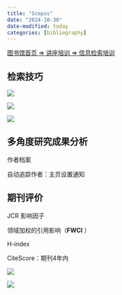 ```yaml
---
title: "Scopus"
date: "2024-10-30"
date-modified: today
categories: [bibliography]
---
```


[图书馆首页 =\> 讲座培训 =\> 信息检索培训](https://wvpn.ustc.edu.cn/https/77726476706e69737468656265737421fcfe43d232237c53300d8db9d6562d/uncategorized/%E4%BF%A1%E6%81%AF%E6%A3%80%E7%B4%A2%E6%95%99%E5%AD%A6/)

## 检索技巧

![](images/clipboard-3044001958.png)

![](images/clipboard-1497778334.png)

![](images/clipboard-3881716496.png)

## 多角度研究成果分析

作者档案

自动追踪作者：主页设置通知

## 期刊评价

JCR 影响因子

领域加权的引用影响（**FWCI** ）

H-index

CiteScore：期刊4年内

![](images/clipboard-2794535103.png)

![](images/clipboard-2581567008.png)

